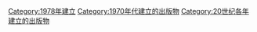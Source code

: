 {{Cat topic in year| topic=建立的出版物| year=1978}}

[[Category:1978年建立|Category:1978年建立]]
[[Category:1970年代建立的出版物|Category:1970年代建立的出版物]]
[[Category:20世纪各年建立的出版物|Category:20世纪各年建立的出版物]]